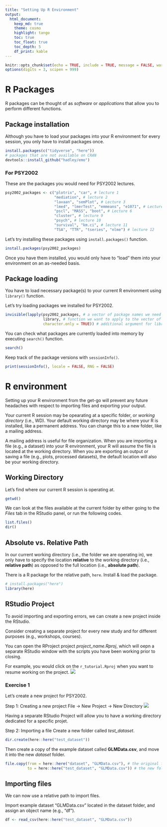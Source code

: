 ```yaml
---
title: "Setting Up R Environment"
output: 
  html_document:
    keep_md: true
    theme: cosmo
    highlight: tango
    toc: true
    toc_float: true
    toc_depth: 5
    df_print: kable
---
```


```r
knitr::opts_chunk$set(echo = TRUE, include = TRUE, message = FALSE, warning = FALSE, tidy = TRUE)
options(digits = 3, scipen = 999)
```

# R Packages 
R packages can be thought of as *software* or *applications* that allow you to perform different functions.

## Package installation
Although you have to load your packages into your R environment for every session, you only have to install packages once. 
```r
install.packages(c("tidyverse", "here"))
# packages that are not available on CRAN
devtools::install_github("hadley/emo") 
```

### For PSY2002
These are the packages you would need for PSY2002 lectures. 
```r
psy2002_packages <- c("plotrix", "car", # lecture 1
                      "mediation", # lecture 2
                      "lavaan", "semPlot", # Lecture 3
                      "lme4", "lmerTest", "emmeans", "e1071", # Lectures 4 & 5
                      "pscl", "MASS", "boot", # Lecture 6
                      "cluster", # lecture 9
                      "psych", # lecture 10
                      "survival", "km.ci", # lecture 11
                      "TSA", "TTR", "tseries", "nlme") # lecture 12

```

Let's try installing these packages using `install.packages()` function. 

```r
install.packages(psy2002_packages)
```
Once you have them installed, you would only have to "load" them into your environment on an as-needed basis. 

## Package loading  
You have to load necessary package(s) to your current R environment using `library()` function.

Let's try loading packages we installed for PSY2002.  
```r
invisible(lapply(psy2002_packages, # a vector of package names we need for PSY2002
                 library, # function we want to apply to the vector of multiple packages
                 character.only = TRUE)) # additional argument for library() function
```

You can check what packages are currently loaded into memory by executing `search()` function.
```r
search()
```

Keep track of the package versions with `sessionInfo()`. 
```r
print(sessionInfo(), locale = FALSE, RNG = FALSE)
```


# R environment
Setting up your R environment from the get-go will prevent any future headaches with respect to importing files and exporting your output.  

Your current R session may be opearating at a specific folder, or *working directory* (i.e., WD). Your default working directory may be where your R is installed, like a permanent address. You can change this to a new folder, like a mailing address. 

A mailing address is useful for file organization. When you are importing a file (e.g., a dataset) into your R environment, your R will assume the file is located at the working directory. When you are exporting an output or saving a file (e.g., plots, processed datasets), the default location will also be your working directory. 

## Working Directory 

Let's find where our current R session is operating at. 
```r
getwd()
```

We can look at the files available at the current folder by either going to the *Files* tab in the RStudio panel, or run the following codes.
```r
list.files()
dir()
```

## Absolute vs. Relative Path
In our current working directory (i.e., the folder we are operating in), we only have to specify the location **relative** to the working directory (i.e., **relative path**) as opposed to the full location (i.e., **absolute path**). 

There is a R package for the relative path, `here`. Install & load the package. 
```r
# install.packages("here")
library(here)
```



## RStudio Project
To avoid importing and exporting errors, we can create a new project inside the RStudio. 

Consider creating a separate project for every new study and for different purposes (e.g., workshops, courses). 

You can open the RProject project *project_name.Rproj*, which will oepn a separate RStudio window with the scripts you have been working prior to closing.  

For example, you would click on the `r_tutorial.Rproj` when you want to resume working on the project.
![](Fig/rproj.png)


### Exercise 1

Let's create a new project for PSY2002. 

Step 1: Creating a new project
File → New Project → New Directory
![](https://rc2e.com/images_v2/rstudio.newproject.dialog.png)

Having a separate RStudio Project will allow you to have a working directory dedicated for a specific projet. 

Step 2: Importing a file
Create a new folder called *test_dataset*.
```r
dir.create(here::here("test_dataset"))
```

Then create a copy of the example dataset called **GLMData.csv**, and move it into the new *dataset* folder.
```r
file.copy(from = here::here("dataset", "GLMData.csv"), # the original file & its location
          to = here::here("test_dataset", "GLMData.csv")) # the new folder location
```


## Importing files
We can now use a relative path to import files. 

Import example dataset "GLMData.csv" located in the dataset folder, and assign an object name (e.g., "df").
```r
df <- read_csv(here::here("test_dataset", "GLMData.csv"))
```

